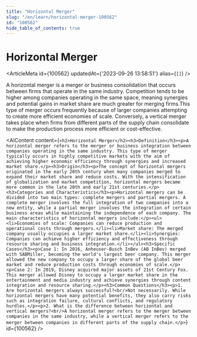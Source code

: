 ```yaml
---
title: "Horizontal Merger"
slug: "/en/learn/horizontal-merger-100562"
id: "100562"
hide_table_of_contents: true
---
```



# Horizontal Merger

<ArticleMeta id={100562} updatedAt={'2023-09-26 13:58:51'} alias={`[]`} />
<div className='border-solid border-b border-t-0 my-4 border-[var(--ifm-color-gray-300)]' />

A horizontal merger is a merger or business consolidation that occurs between firms that operate in the same industry. Competition tends to be higher among companies operating in the same space, meaning synergies and potential gains in market share are much greater for merging firms.This type of merger occurs frequently because of larger companies attempting to create more efficient economies of scale. Conversely, a vertical merger takes place when firms from different parts of the supply chain consolidate to make the production process more efficient or cost-effective.

<AIContent content={`<h2>Horizontal Merger</h2><h3>Definition</h3><p>A horizontal merger refers to the merger or business integration between companies operating in the same industry. This type of merger typically occurs in highly competitive markets with the aim of achieving higher economic efficiency through synergies and increased market share.</p><h3>Origin</h3><p>The concept of horizontal mergers originated in the early 20th century when many companies merged to expand their market share and reduce costs. With the intensification of globalization and market competition, horizontal mergers became more common in the late 20th and early 21st centuries.</p><h3>Categories and Characteristics</h3><p>Horizontal mergers can be divided into two main types: complete mergers and partial mergers. A complete merger involves the full integration of two companies into a new entity, while a partial merger involves the integration of certain business areas while maintaining the independence of each company. The main characteristics of horizontal mergers include:</p><ul><li>Economies of scale: Companies can reduce production and operational costs through mergers.</li><li>Market share: The merged company usually occupies a larger market share.</li><li>Synergies: Companies can achieve higher efficiency and effectiveness through resource sharing and business integration.</li></ul><h3>Specific Cases</h3><p>Case 1: In 2016, Anheuser-Busch InBev (AB InBev) merged with SABMiller, becoming the world's largest beer company. This merger allowed the new company to occupy a larger share of the global beer market and reduce production costs through economies of scale.</p><p>Case 2: In 2019, Disney acquired major assets of 21st Century Fox. This merger allowed Disney to occupy a larger market share in the entertainment and media industry and achieve synergies through content integration and resource sharing.</p><h3>Common Questions</h3><p>1. Are horizontal mergers always successful?<br/>Not necessarily. While horizontal mergers have many potential benefits, they also carry risks such as integration failure, cultural conflicts, and regulatory hurdles.</p><p>2. What is the difference between horizontal and vertical mergers?<br/>A horizontal merger refers to the merger between companies in the same industry, while a vertical merger refers to the merger between companies in different parts of the supply chain.</p>`} id={100562} />
